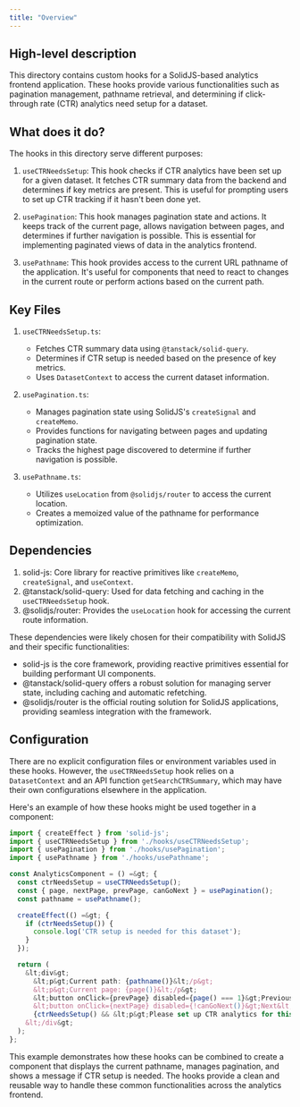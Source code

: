 ```yaml
---
title: "Overview"
---
```


## High-level description
This directory contains custom hooks for a SolidJS-based analytics frontend application. These hooks provide various functionalities such as pagination management, pathname retrieval, and determining if click-through rate (CTR) analytics need setup for a dataset.

## What does it do?
The hooks in this directory serve different purposes:

1. `useCTRNeedsSetup`: This hook checks if CTR analytics have been set up for a given dataset. It fetches CTR summary data from the backend and determines if key metrics are present. This is useful for prompting users to set up CTR tracking if it hasn't been done yet.

2. `usePagination`: This hook manages pagination state and actions. It keeps track of the current page, allows navigation between pages, and determines if further navigation is possible. This is essential for implementing paginated views of data in the analytics frontend.

3. `usePathname`: This hook provides access to the current URL pathname of the application. It's useful for components that need to react to changes in the current route or perform actions based on the current path.

## Key Files

1. `useCTRNeedsSetup.ts`:
   - Fetches CTR summary data using `@tanstack/solid-query`.
   - Determines if CTR setup is needed based on the presence of key metrics.
   - Uses `DatasetContext` to access the current dataset information.

2. `usePagination.ts`:
   - Manages pagination state using SolidJS's `createSignal` and `createMemo`.
   - Provides functions for navigating between pages and updating pagination state.
   - Tracks the highest page discovered to determine if further navigation is possible.

3. `usePathname.ts`:
   - Utilizes `useLocation` from `@solidjs/router` to access the current location.
   - Creates a memoized value of the pathname for performance optimization.

## Dependencies
1. solid-js: Core library for reactive primitives like `createMemo`, `createSignal`, and `useContext`.
2. @tanstack/solid-query: Used for data fetching and caching in the `useCTRNeedsSetup` hook.
3. @solidjs/router: Provides the `useLocation` hook for accessing the current route information.

These dependencies were likely chosen for their compatibility with SolidJS and their specific functionalities:
- solid-js is the core framework, providing reactive primitives essential for building performant UI components.
- @tanstack/solid-query offers a robust solution for managing server state, including caching and automatic refetching.
- @solidjs/router is the official routing solution for SolidJS applications, providing seamless integration with the framework.

## Configuration
There are no explicit configuration files or environment variables used in these hooks. However, the `useCTRNeedsSetup` hook relies on a `DatasetContext` and an API function `getSearchCTRSummary`, which may have their own configurations elsewhere in the application.

Here's an example of how these hooks might be used together in a component:

```typescript
import { createEffect } from 'solid-js';
import { useCTRNeedsSetup } from './hooks/useCTRNeedsSetup';
import { usePagination } from './hooks/usePagination';
import { usePathname } from './hooks/usePathname';

const AnalyticsComponent = () =&gt; {
  const ctrNeedsSetup = useCTRNeedsSetup();
  const { page, nextPage, prevPage, canGoNext } = usePagination();
  const pathname = usePathname();

  createEffect(() =&gt; {
    if (ctrNeedsSetup()) {
      console.log('CTR setup is needed for this dataset');
    }
  });

  return (
    &lt;div&gt;
      &lt;p&gt;Current path: {pathname()}&lt;/p&gt;
      &lt;p&gt;Current page: {page()}&lt;/p&gt;
      &lt;button onClick={prevPage} disabled={page() === 1}&gt;Previous&lt;/button&gt;
      &lt;button onClick={nextPage} disabled={!canGoNext()}&gt;Next&lt;/button&gt;
      {ctrNeedsSetup() && &lt;p&gt;Please set up CTR analytics for this dataset&lt;/p&gt;}
    &lt;/div&gt;
  );
};
```

This example demonstrates how these hooks can be combined to create a component that displays the current pathname, manages pagination, and shows a message if CTR setup is needed. The hooks provide a clean and reusable way to handle these common functionalities across the analytics frontend.